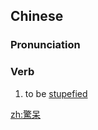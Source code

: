 {{also|惊呆}}
==Chinese==
{{zh-forms|s=惊呆}}

===Pronunciation===
{{zh-pron
|m=jīngdāi
|c=ging1 daai1
|cat=v
}}

===Verb===
{{zh-verb}}

# to be [[stupefied]]

[[zh:驚呆]]